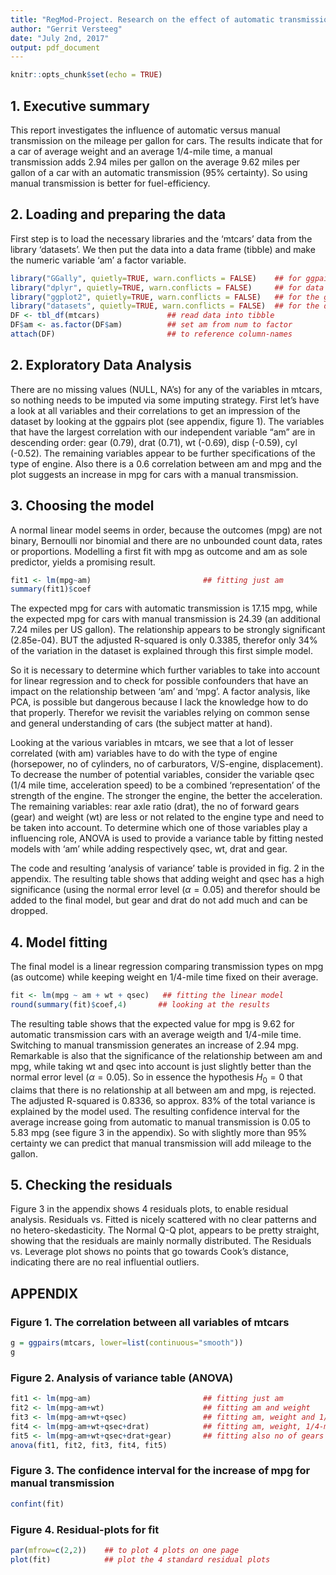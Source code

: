 ```yaml
---
title: "RegMod-Project. Research on the effect of automatic transmission on mileage per gallon (MPG)"
author: "Gerrit Versteeg"
date: "July 2nd, 2017"
output: pdf_document
---
```


```r
knitr::opts_chunk$set(echo = TRUE)
```


## 1. Executive summary
This report investigates the influence of automatic versus manual transmission on the mileage per gallon for cars. The results indicate that for a car of average weight and an average 1/4-mile time, a manual transmission adds 2.94 miles per gallon on the average 9.62 miles per gallon of a car with an automatic transmission (95% certainty). So using manual transmission is better for fuel-efficiency.

## 2. Loading and preparing the data
First step is to load the necessary libraries and the 'mtcars' data from the library 'datasets'. We then put the data into a data frame (tibble) and make the numeric variable 'am' a factor variable.

```r
library("GGally", quietly=TRUE, warn.conflicts = FALSE)    ## for ggpairs
library("dplyr", quietly=TRUE, warn.conflicts = FALSE)     ## for data prep
library("ggplot2", quietly=TRUE, warn.conflicts = FALSE)   ## for the graphs
library("datasets", quietly=TRUE, warn.conflicts = FALSE)  ## for the data iself
DF <- tbl_df(mtcars)               ## read data into tibble
DF$am <- as.factor(DF$am)          ## set am from num to factor
attach(DF)                         ## to reference column-names
```

## 2. Exploratory Data Analysis
There are no missing values (NULL, NA's) for any of the variables in mtcars, so nothing needs to be imputed via some imputing strategy. First let's have a look at all variables and their correlations to get an impression of the dataset by looking at the ggpairs plot (see appendix, figure 1). The variables that have the largest correlation with our independent variable "am" are in descending order: gear (0.79), drat (0.71), wt (-0.69), disp (-0.59), cyl (-0.52). The remaining variables appear to be further specifications of the type of engine. Also there is a 0.6 correlation between am and mpg and the plot suggests an increase in mpg for cars with a manual transmission.

## 3. Choosing the model
A normal linear model seems in order, because the outcomes (mpg) are not binary, Bernoulli nor binomial and there are no unbounded count data, rates or proportions. Modelling a first fit with mpg as outcome and am as sole predictor, yields a promising result.

```r
fit1 <- lm(mpg~am)                         ## fitting just am
summary(fit1)$coef
```

The expected mpg for cars with automatic transmission is 17.15 mpg, while the expected mpg for cars with manual transmission is 24.39 (an additional 7.24 miles per US gallon). The relationship appears to be strongly significant (2.85e-04). BUT the adjusted R-squared is only 0.3385, therefor only 34% of the variation in the dataset is explained through this first simple model.

So it is necessary to determine which further variables to take into account for linear regression and to check for possible confounders that have an impact on the relationship between 'am' and 'mpg'. A factor analysis, like PCA, is possible but dangerous because I lack the knowledge how to do that properly. Therefor we revisit the variables relying on common sense and general understanding of cars (the subject matter at hand).

Looking at the various variables in mtcars, we see that a lot of lesser correlated (with am) variables have to do with the type of engine (horsepower, no of cylinders, no of carburators, V/S-engine, displacement). To decrease the number of potential variables, consider the variable qsec (1/4 mile time, acceleration speed) to be a combined 'representation' of the strength of the engine. The stronger the engine, the better the acceleration. The remaining variables: rear axle ratio (drat), the no of forward gears (gear) and weight (wt) are less or not related to the engine type and need to be taken into account. To determine which one of those variables play a influencing role, ANOVA is used to provide a variance table by fitting nested models with 'am' while adding respectively qsec, wt, drat and gear.

The code and resulting 'analysis of variance' table is provided in fig. 2 in the appendix. The resulting table shows that adding weight and qsec has a high significance (using the normal error level ($\alpha = 0.05$) and therefor should be added to the final model, but gear and drat do not add much and can be dropped.

## 4. Model fitting
The final model is a linear regression comparing transmission types on mpg (as outcome) while keeping weight en 1/4-mile time fixed on their average.

```r
fit <- lm(mpg ~ am + wt + qsec)   ## fitting the linear model
round(summary(fit)$coef,4)       ## looking at the results
```

The resulting table shows that the expected value for mpg is 9.62 for automatic transmission cars
with an average weigth and 1/4-mile time. Switching to manual transmission generates an increase of 2.94 mpg. Remarkable is also that the significance of the relationship between am and mpg, while taking wt and qsec into account is just slightly better than the normal error level ($\alpha = 0.05$). So in essence the hypothesis $H_0 = 0$ that claims that there is no relationship at all between am and mpg, is rejected.
The adjusted R-squared is 0.8336, so approx. 83% of the total variance is explained by the model used. The resulting confidence interval for the average increase going from automatic to manual transmission is 0.05 to 5.83 mpg (see figure 3 in the appendix). So with slightly more than 95% certainty we can predict that manual transmission will add mileage to the gallon.

## 5. Checking the residuals
Figure 3 in the appendix shows 4 residuals plots, to enable residual analysis. Residuals vs. Fitted is nicely scattered with no clear patterns and no hetero-skedasticity. The Normal Q-Q plot, appears to be pretty straight, showing that the residuals are mainly normally distributed. The Residuals vs. Leverage plot shows no points that go towards Cook's distance, indicating there are no real influential outliers.

## APPENDIX
### Figure 1. The correlation between all variables of mtcars

```r
g = ggpairs(mtcars, lower=list(continuous="smooth"))
g
```

### Figure 2. Analysis of variance table (ANOVA)

```r
fit1 <- lm(mpg~am)                         ## fitting just am
fit2 <- lm(mpg~am+wt)                      ## fitting am and weight
fit3 <- lm(mpg~am+wt+qsec)                 ## fitting am, weight and 1/4-mile time
fit4 <- lm(mpg~am+wt+qsec+drat)            ## fitting am, weight, 1/4-mile time and rear axle ratio
fit5 <- lm(mpg~am+wt+qsec+drat+gear)       ## fitting also no of gears
anova(fit1, fit2, fit3, fit4, fit5)
```

### Figure 3. The confidence interval for the increase of mpg for manual transmission

```r
confint(fit)
```

### Figure 4. Residual-plots for fit

```r
par(mfrow=c(2,2))    ## to plot 4 plots on one page
plot(fit)            ## plot the 4 standard residual plots
```
